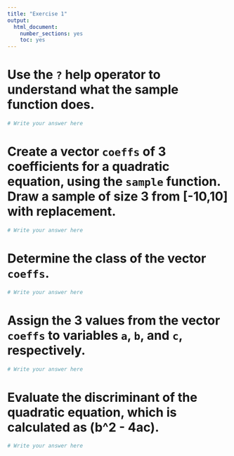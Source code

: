 ```yaml
---
title: "Exercise 1"
output:
  html_document:
    number_sections: yes
    toc: yes
---
```


# Use the `?` help operator to understand what the sample function does.

```r
# Write your answer here
```

# Create a vector `coeffs` of 3 coefficients for a quadratic equation, using the `sample` function. Draw a sample of size 3 from [-10,10] with replacement.

```r
# Write your answer here
```

# Determine the class of the vector `coeffs`.

```r
# Write your answer here
```

# Assign the 3 values from the vector `coeffs` to variables `a`, `b`, and `c`, respectively.

```r
# Write your answer here
```

# Evaluate the discriminant of the quadratic equation, which is calculated as (b^2 - 4ac).
```r
# Write your answer here
```
